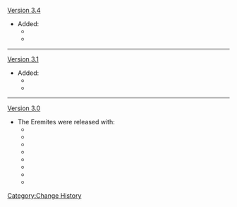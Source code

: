 [[Version 3.4]]
* Added:
** {{Enemy|Eremite Floral Ring-Dancer}}
** {{Enemy|Eremite Scorching Loremaster}}
----
[[Version 3.1]]
* Added:
** {{Enemy|Eremite Galehunter}}
** {{Enemy|Eremite Stone Enchanter}}
----
[[Version 3.0]]
* The Eremites were released with:
** {{Enemy|Eremite Axe Vanguard}}
** {{Enemy|Eremite Crossbow}}
** {{Enemy|Eremite Ravenbeak Halberdier}}
** {{Enemy|Eremite Linebreaker}}
** {{Enemy|Eremite Sword-Dancer}}
** {{Enemy|Eremite Daythunder}}
** {{Enemy|Eremite Sunfrost}}
** {{Enemy|Eremite Desert Clearwater}}
<noinclude>[[Category:Change History]]</noinclude>
